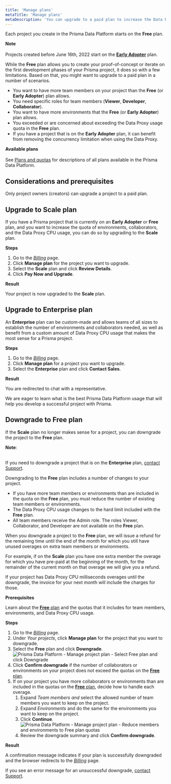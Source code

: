 ```yaml
---
title: 'Manage plans'
metaTitle: 'Manage plans'
metaDescription: 'You can upgrade to a paid plan to increase the Data Proxy usage and the number of team members and environments that you can add to your project. If you no longer need a paid plan for a project, you can always downgrade.'
---
```


<TopBlock>

Each project you create in the Prisma Data Platform starts on the **Free** plan.

<Admonition>

**Note**<br /><br />
Projects created before June 16th, 2022 start on the [**Early Adopter**](/data-platform/billing/early-adopter-plan) plan.

</Admonition>

While the **Free** plan allows you to create your proof-of-concept or iterate on the first development phases of your Prisma project, it does so with a few limitations. Based on that, you might want to upgrade to a paid plan in a number of scenarios.

- You want to have more team members on your project than the **Free** (or **Early Adopter**) plan allows.
- You need specific roles for team members (**Viewer**, **Developer**, **Collaborator**).
- You want to have more environments that the **Free** (or **Early Adopter**) plan allows.
- You exceeded or are concerned about exceeding the Data Proxy usage quota in the **Free** plan.
- If you have a project that is on the **Early Adopter** plan, it can benefit from removing the concurrency limitation when using the Data Proxy.

<Admonition type="info">

**Available plans**<br /><br />
See [Plans and quotas](/data-platform/billing/plans-and-quotas) for descriptions of all plans available in the Prisma Data Platform.

</Admonition>

</TopBlock>

## Considerations and prerequisites

Only project owners (creators) can upgrade a project to a paid plan.

## Upgrade to <strong>Scale</strong> plan

If you have a Prisma project that is currently on an **Early Adopter** or **Free** plan, and you want to increase the quota of environments, collaborators, and the Data Proxy CPU usage, you can do so by upgrading to the **Scale** plan.

**Steps**

1. Go to the [_Billing_](https://cloud.prisma.io/billing) page.
2. Click **Manage plan** for the project you want to upgrade.
3. Select the **Scale** plan and click **Review Details**.
4. Click **Pay Now and Upgrade**.

**Result**

Your project is now upgraded to the **Scale** plan.

## Upgrade to <strong>Enterprise</strong> plan

An **Enterprise** plan can be custom-made and allows teams of all sizes to establish the number of environments and collaborators needed, as well as benefit from a custom amount of Data Proxy CPU usage that makes the most sense for a Prisma project.

**Steps**

1. Go to the [_Billing_](https://cloud.prisma.io/billing) page.
2. Click **Manage plan** for a project you want to upgrade.
3. Select the **Enterprise** plan and click **Contact Sales**.

**Result**

You are redirected to chat with a representative.

We are eager to learn what is the best Prisma Data Platform usage that will help you develop a successful project with Prisma.

## Downgrade to <strong>Free</strong> plan

If the **Scale** plan no longer makes sense for a project, you can downgrade the project to the **Free** plan.

<Admonition>

**Note**:<br /><br />

If you need to downgrade a project that is on the **Enterprise** plan, [contact Support](/data-platform/contact-support).

</Admonition>

Downgrading to the **Free** plan includes a number of changes to your project.

- If you have more team members or environments than are included in the quota on the **Free** plan, you must reduce the number of existing team members or environments.
- The Data Proxy CPU usage changes to the hard limit included with the **Free** plan.
- All team members receive the Admin role. The roles Viewer, Collaborator, and Developer are not available on the **Free** plan.

When you downgrade a project to the **Free** plan, we will issue a refund for the remaining time until the end of the month for which you still have unused overages on extra team members or environments.

For example, if on the **Scale** plan you have one extra member the overage for which you have pre-paid at the beginning of the month, for the remainder of the current month on that overage we will give you a refund.

If your project has Data Proxy CPU milliseconds overages until the downgrade, the invoice for your next month will include the charges for those.

**Prerequisites**

Learn about the [**Free** plan](/data-platform/billing/plans-and-quotas#strongfreestrong-plan) and the quotas that it includes for team members, environments, and Data Proxy CPU usage.

**Steps**

1. Go to the _[Billing](https://cloud.prisma.io/billing)_ page.
2. Under _Your projects_, click **Manage plan** for the project that you want to downgrade.
3. Select the **Free** plan and click **Downgrade**.
   <img
     src="https://res.cloudinary.com/prismaio/image/upload/v1665489638/docs/pdp/manage-project-plan-select-free-and-click-downgrade_d2jzb6.png"
     alt="Prisma Data Platform - Manage project plan - Select Free plan and click Downgrade"
   />
4. Click **Confirm downgrade** if the number of collaborators or environments on your project does not exceed the quotas on the [**Free** plan](https://www.prisma.io/docs/data-platform/billing/plans-and-quotas#strongfreestrong-plan).
5. If on your project you have more collaborators or environments than are included in the quotas on the [**Free** plan](https://www.prisma.io/docs/data-platform/billing/plans-and-quotas#strongfreestrong-plan), decide how to handle each overage.
   1. Expand _Team members and_ select the allowed number of team members you want to keep on the project.
   2. Expand _Environments_ and do the same for the environments you want to keep on the project.
   3. Click **Continue**.
      <img
        src="https://res.cloudinary.com/prismaio/image/upload/v1665491648/docs/pdp/manage-project-plan-reduce-members-environments-to-free-plan-quotas_cyhlxj.png"
        alt="Prisma Data Platform - Manage project plan - Reduce members and environments to Free plan quotas"
      />
   4. Review the downgrade summary and click **Confirm downgrade**.

**Result**

A confirmation message indicates if your plan is successfully downgraded and the browser redirects to the _[Billing](https://cloud.prisma.io/billing)_ page.

If you see an error message for an unsuccessful downgrade, [contact Support](https://www.prisma.io/docs/data-platform/contact-support).
